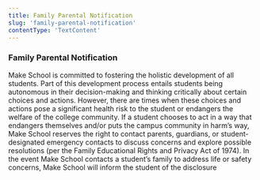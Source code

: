 ```yaml
---
title: Family Parental Notification
slug: 'family-parental-notification'
contentType: 'TextContent'
---
```


### Family Parental Notification

Make School is committed to fostering the holistic development of all students. Part of this
development process entails students being autonomous in their decision-making and thinking
critically about certain choices and actions. However, there are times when these choices and
actions pose a significant health risk to the student or endangers the welfare of the college
community. If a student chooses to act in a way that endangers themselves and/or puts the campus
community in harm’s way, Make School reserves the right to contact parents, guardians, or
student-designated emergency contacts to discuss concerns and explore possible resolutions (per the
Family Educational Rights and Privacy Act of 1974). In the event Make School contacts a student’s
family to address life or safety concerns, Make School will inform the student of the disclosure
